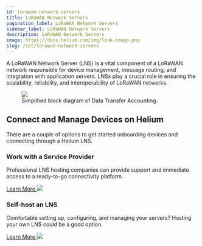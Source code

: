 ```yaml
---
id: lorawan-network-servers
title: LoRaWAN Network Servers
pagination_label: LoRaWAN Network Servers
sidebar_label: LoRaWAN Network Servers
description: LoRaWAN Network Servers
image: https://docs.helium.com/img/link-image.png
slug: /iot/lorawan-network-servers
---
```



A LoRaWAN Network Server (LNS) is a vital component of a LoRaWAN network responsible for device
management, message routing, and integration with application servers. LNSs play a crucial role in
ensuring the scalability, reliability, and interoperability of LoRaWAN networks.

<figure className="screensnippet-wrapper">
  <img
    src={useBaseUrl('img/open-lns/open-lns-architecture.png')}
    className="add-shadow add-shadow-margin add-border-radius"
    style={{ maxHeight: 'initial' }}
  />
  <figcaption>Simplified block diagram of Data Transfer Accounting.</figcaption>
</figure>

## Connect and Manage Devices on Helium

There are a couple of options to get started onboarding devices and connecting through a Helium LNS.

<div class="container" style={{ padding: 0 }}>
  <div class="row">
    <div class="col col--6" style={{ marginBottom: 100 }}>
      <h3>Work with a Service Provider</h3>
      <p className="podtext">
        Professional LNS hosting companies can provide support and immediate access to a ready-to-go
        connectivity platform.
      </p>
      <a href="/iot/find-a-lns-provider">
        Learn More <img className="quicklinkarrow" src={useBaseUrl('img/icons/linkarrow.svg')} />
      </a>
    </div>
    <div class="col col--6 " style={{ marginBottom: 100 }}>
      <h3>Self-host an LNS</h3>
      <p className="podtext">
        Comfortable setting up, configuring, and managing your servers? Hosting your own LNS could
        be a good option.
      </p>
      <a href="/iot/run-an-lns">
        Learn More <img className="quicklinkarrow" src={useBaseUrl('img/icons/linkarrow.svg')} />
      </a>
    </div>
  </div>
</div>
